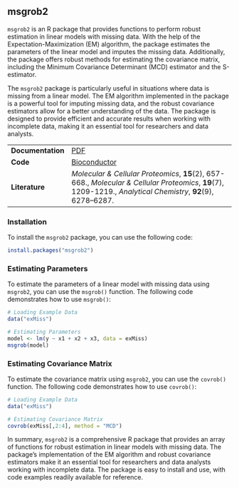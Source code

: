 ## msgrob2

`msgrob2` is an R package that provides functions to perform robust estimation in linear models with missing data. With the help of the Expectation-Maximization (EM) algorithm, the package estimates the parameters of the linear model and imputes the missing data. Additionally, the package offers robust methods for estimating the covariance matrix, including the Minimum Covariance Determinant (MCD) estimator and the S-estimator.

The `msgrob2` package is particularly useful in situations where data is missing from a linear model. The EM algorithm implemented in the package is a powerful tool for imputing missing data, and the robust covariance estimators allow for a better understanding of the data. The package is designed to provide efficient and accurate results when working with incomplete data, making it an essential tool for researchers and data analysts.

|                   |                                                                                                                                                                  |
|------------------|------------------------------------------------------|
| **Documentation** | [PDF](https://www.bioconductor.org/packages/release/bioc/manuals/msqrob2/man/msqrob2.pdf)                                                                        |
| **Code**          | [Bioconductor](https://www.bioconductor.org/packages/release/bioc/html/msqrob2.html)                                                                             |
| **Literature**    | *Molecular & Cellular Proteomics*, **15**(2), 657-668., *Molecular & Cellular Proteomics*, **19**(7), 1209-1219., *Analytical Chemistry*, **92**(9), 6278--6287. |

### Installation {-}

To install the `msgrob2` package, you can use the following code:

```r
install.packages("msgrob2")

```

### Estimating Parameters {-}

To estimate the parameters of a linear model with missing data using `msgrob2`, you can use the `msgrob()` function. The following code demonstrates how to use `msgrob()`:

```r
# Loading Example Data
data("exMiss")

# Estimating Parameters
model <- lm(y ~ x1 + x2 + x3, data = exMiss)
msgrob(model)

```

### Estimating Covariance Matrix {-}

To estimate the covariance matrix using `msgrob2`, you can use the `covrob()` function. The following code demonstrates how to use `covrob()`:

```r
# Loading Example Data
data("exMiss")

# Estimating Covariance Matrix
covrob(exMiss[,2:4], method = "MCD")

```

In summary, `msgrob2` is a comprehensive R package that provides an array of functions for robust estimation in linear models with missing data. The package's implementation of the EM algorithm and robust covariance estimators make it an essential tool for researchers and data analysts working with incomplete data. The package is easy to install and use, with code examples readily available for reference.
